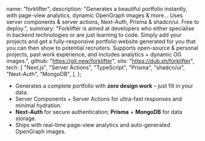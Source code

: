   name: "forklifter",
  description:
    "Generates a beautiful portfolio instantly, with page-view analytics, dynamic OpenGraph images & more… Uses server components & server actions, Next-Auth, Prisma & shadcn/ui. Free to deploy.",
  summary:
    "Forklifter is aimed at developers who either specialise in backend technologies or are just learning to code. Simply add your projects and get a fully-responsive portfolio website generated for you that you can then show to potential recruiters. Supports open-source & personal projects, past work experience, and includes analytics + dynamic OG images.",
  github: "https://git.new/forklifter",
  site: "https://dub.sh/forklifter",
  tech: [
    "Next.js",
    "Server Actions",
    "TypeScript",
    "Prisma",
    "shadcn/ui",
    "Next-Auth",
    "MongoDB",
  ],
};

- Generates a complete portfolio with **zero design work** – just fill in your data.
- Server Components + Server Actions for ultra-fast responses and minimal hydration.
- **Next-Auth** for secure authentication; **Prisma** + **MongoDB** for data storage.
- Ships with real-time page-view analytics and auto-generated OpenGraph images.
